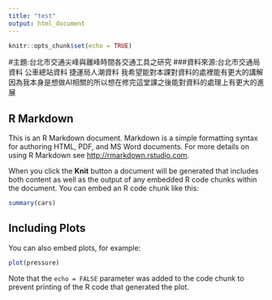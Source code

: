 ---
title: "test"
output: html_document
---

```{r setup, include=FALSE}
knitr::opts_chunk$set(echo = TRUE)
```


#主題:台北市交通尖峰與離峰時間各交通工具之研究
###資料來源:台北市交通局資料 公車總站資料 捷運局人潮資料
我希望能對本課對資料的處裡能有更大的講解 因為我本身是想做AI相關的所以想在修完這堂課之後能對資料的處理上有更大的進展


## R Markdown

This is an R Markdown document. Markdown is a simple formatting syntax for authoring HTML, PDF, and MS Word documents. For more details on using R Markdown see <http://rmarkdown.rstudio.com>.

When you click the **Knit** button a document will be generated that includes both content as well as the output of any embedded R code chunks within the document. You can embed an R code chunk like this:

```{r cars}
summary(cars)
```

## Including Plots

You can also embed plots, for example:

```{r pressure, echo=FALSE}
plot(pressure)
```

Note that the `echo = FALSE` parameter was added to the code chunk to prevent printing of the R code that generated the plot.
